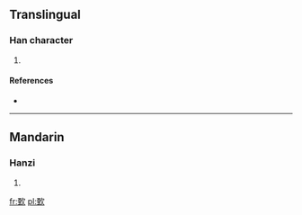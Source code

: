 ==Translingual==

===Han character===
{{Han char|rn=76|rad=欠|as=09|sn=13|four=1718<sub>2</sub>|canj=一土弓人 (MGNO), X一土弓人 (XMGNO)}}

# {{defn|Han|sort=欠09}}

====References====
* {{Han ref|kx=0570.120|dkj=16138|dj=0958.140|hdz=32144.140|uh=6B45|ud=27461|bh=DDF6|bd=56822}}

----

==Mandarin==

===Hanzi===
{{cmn-hanzi|pin=[[yīn]] ([[yin1]])|wg=yin<sup>1</sup>}}

# {{defn|lang=cmn|sort=欠09}}

[[fr:歅]]
[[pl:歅]]